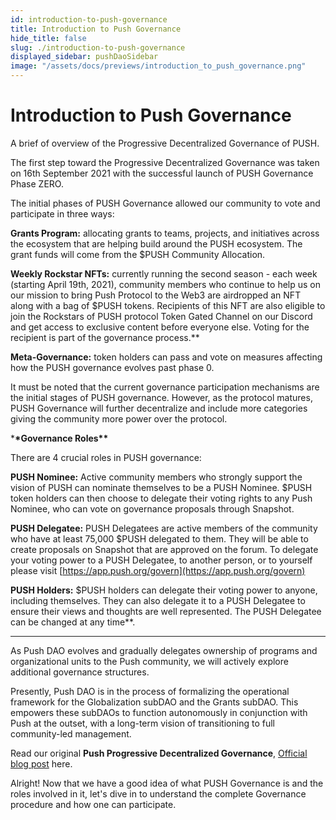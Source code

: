 ```yaml
---
id: introduction-to-push-governance
title: Introduction to Push Governance
hide_title: false
slug: ./introduction-to-push-governance
displayed_sidebar: pushDaoSidebar
image: "/assets/docs/previews/introduction_to_push_governance.png"
---
```


# Introduction to Push Governance

A brief of overview of the Progressive Decentralized Governance of PUSH.

The first step toward the Progressive Decentralized Governance was taken on 16th September 2021 with the successful launch of PUSH Governance Phase ZERO.

The initial phases of PUSH Governance allowed our community to vote and participate in three ways:

**Grants Program:** allocating grants to teams, projects, and initiatives across the ecosystem that are helping build around the PUSH ecosystem. The grant funds will come from the $PUSH Community Allocation.

**Weekly Rockstar NFTs:** currently running the second season - each week (starting April 19th, 2021), community members who continue to help us on our mission to bring Push Protocol to the Web3 are airdropped an NFT along with a bag of $PUSH tokens. Recipients of this NFT are also eligible to join the Rockstars of PUSH protocol Token Gated Channel on our Discord and get access to exclusive content before everyone else. Voting for the recipient is part of the governance process.\*\*

**Meta-Governance:** token holders can pass and vote on measures affecting how the PUSH governance evolves past phase 0.

It must be noted that the current governance participation mechanisms are the initial stages of PUSH governance. However, as the protocol matures, PUSH Governance will further decentralize and include more categories giving the community more power over the protocol.

\***\*Governance Roles\*\***

There are 4 crucial roles in PUSH governance:

**PUSH Nominee:** Active community members who strongly support the vision of PUSH can nominate themselves to be a PUSH Nominee. $PUSH token holders can then choose to delegate their voting rights to any Push Nominee, who can vote on governance proposals through Snapshot.

**PUSH Delegatee:** PUSH Delegatees are active members of the community who have at least 75,000 $PUSH delegated to them. They will be able to create proposals on Snapshot that are approved on the forum. To delegate your voting power to a PUSH Delegatee, to another person, or to yourself please visit [https://app.push.org/govern](https://app.push.org/govern)

**PUSH Holders:** $PUSH holders can delegate their voting power to anyone, including themselves. They can also delegate it to a PUSH Delegatee to ensure their views and thoughts are well represented. The PUSH Delegatee can be changed at any time\*\*.

---

As Push DAO evolves and gradually delegates ownership of programs and organizational units to the Push community, we will actively explore additional governance structures.

Presently, Push DAO is in the process of formalizing the operational framework for the Globalization subDAO and the Grants subDAO.
This empowers these subDAOs to function autonomously in conjunction with Push at the outset, with a long-term vision of transitioning to full community-led management.

Read our original **Push Progressive Decentralized Governance**, [Official blog post](https://medium.com/ethereum-push-notification-service/epns-governance-goes-live-lets-push-for-progressive-decentralized-governance-7448b58b89b4) here.

Alright! Now that we have a good idea of what PUSH Governance is and the roles involved in it, let's dive in to understand the complete Governance procedure and how one can participate.
